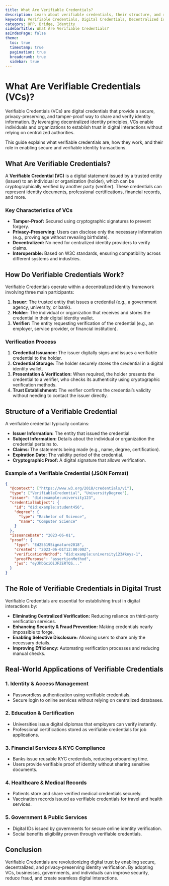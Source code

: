 ```yaml
---
title: What Are Verifiable Credentials?
description: Learn about verifiable credentials, their structure, and real-world applications.
keywords: Verifiable Credentials, Digital Credentials, Decentralized Identity, OnePass Credentials
category: OPP, Bridge, Identity
sidebarTitle: What Are Verifiable Credentials?
asIndexPage: false
theme:
  toc: true
  timestamp: true
  pagination: true
  breadcrumb: true
  sidebar: true
---
```



# What Are Verifiable Credentials (VCs)?

Verifiable Credentials (VCs) are digital credentials that provide a secure, privacy-preserving, and tamper-proof way to share and verify identity information. By leveraging decentralized identity principles, VCs enable individuals and organizations to establish trust in digital interactions without relying on centralized authorities.

This guide explains what verifiable credentials are, how they work, and their role in enabling secure and verifiable identity transactions.

## What Are Verifiable Credentials?

A **Verifiable Credential (VC)** is a digital statement issued by a trusted entity (issuer) to an individual or organization (holder), which can be cryptographically verified by another party (verifier). These credentials can represent identity documents, professional certifications, financial records, and more.

### Key Characteristics of VCs

- **Tamper-Proof:** Secured using cryptographic signatures to prevent forgery.
- **Privacy-Preserving:** Users can disclose only the necessary information (e.g., proving age without revealing birthdate).
- **Decentralized:** No need for centralized identity providers to verify claims.
- **Interoperable:** Based on W3C standards, ensuring compatibility across different systems and industries.

## How Do Verifiable Credentials Work?

Verifiable Credentials operate within a decentralized identity framework involving three main participants:

1. **Issuer:** The trusted entity that issues a credential (e.g., a government agency, university, or bank).
2. **Holder:** The individual or organization that receives and stores the credential in their digital identity wallet.
3. **Verifier:** The entity requesting verification of the credential (e.g., an employer, service provider, or financial institution).

### Verification Process

1. **Credential Issuance:** The issuer digitally signs and issues a verifiable credential to the holder.
2. **Credential Storage:** The holder securely stores the credential in a digital identity wallet.
3. **Presentation & Verification:** When required, the holder presents the credential to a verifier, who checks its authenticity using cryptographic verification methods.
4. **Trust Establishment:** The verifier confirms the credential’s validity without needing to contact the issuer directly.

## Structure of a Verifiable Credential

A verifiable credential typically contains:

- **Issuer Information:** The entity that issued the credential.
- **Subject Information:** Details about the individual or organization the credential pertains to.
- **Claims:** The statements being made (e.g., name, degree, certification).
- **Expiration Date:** The validity period of the credential.
- **Cryptographic Proof:** A digital signature that allows verification.

### Example of a Verifiable Credential (JSON Format)

```json
{
  "@context": ["https://www.w3.org/2018/credentials/v1"],
  "type": ["VerifiableCredential", "UniversityDegree"],
  "issuer": "did:example:university123",
  "credentialSubject": {
    "id": "did:example:student456",
    "degree": {
      "type": "Bachelor of Science",
      "name": "Computer Science"
    }
  },
  "issuanceDate": "2023-06-01",
  "proof": {
    "type": "Ed25519Signature2018",
    "created": "2023-06-01T12:00:00Z",
    "verificationMethod": "did:example:university123#keys-1",
    "proofPurpose": "assertionMethod",
    "jws": "eyJhbGciOiJFZERTQS..."
  }
}
```

## The Role of Verifiable Credentials in Digital Trust

Verifiable Credentials are essential for establishing trust in digital interactions by:

- **Eliminating Centralized Verification:** Reducing reliance on third-party verification services.
- **Enhancing Security & Fraud Prevention:** Making credentials nearly impossible to forge.
- **Enabling Selective Disclosure:** Allowing users to share only the necessary details.
- **Improving Efficiency:** Automating verification processes and reducing manual checks.

## Real-World Applications of Verifiable Credentials

### 1. **Identity & Access Management**

- Passwordless authentication using verifiable credentials.
- Secure login to online services without relying on centralized databases.

### 2. **Education & Certification**

- Universities issue digital diplomas that employers can verify instantly.
- Professional certifications stored as verifiable credentials for job applications.

### 3. **Financial Services & KYC Compliance**

- Banks issue reusable KYC credentials, reducing onboarding time.
- Users provide verifiable proof of identity without sharing sensitive documents.

### 4. **Healthcare & Medical Records**

- Patients store and share verified medical credentials securely.
- Vaccination records issued as verifiable credentials for travel and health services.

### 5. **Government & Public Services**

- Digital IDs issued by governments for secure online identity verification.
- Social benefits eligibility proven through verifiable credentials.

## Conclusion

Verifiable Credentials are revolutionizing digital trust by enabling secure, decentralized, and privacy-preserving identity verification. By adopting VCs, businesses, governments, and individuals can improve security, reduce fraud, and create seamless digital interactions.
